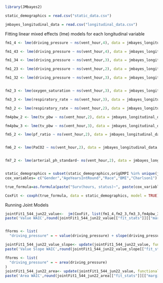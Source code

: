 ```r
library(JMbayes2)

```


```r
static_demographics = read.csv("static_data.csv")

jmbayes_longitudinal_data = read.csv("longitudinal_data.csv")

```

Fitting linear mixed effects (lme) models for each longitudinal variable
```r

fm1_4 <- lme(driving_pressure ~ ns(vent_hour,4), data = jmbayes_longitudinal_data, random = ~ ns(vent_hour,4) | patient_id, control = lmeControl(opt = "optim"), na.action = na.exclude)

fm1_43 <- lme(driving_pressure ~ ns(vent_hour,4), data = jmbayes_longitudinal_data, random = ~ ns(vent_hour,3) | patient_id, control = lmeControl(opt = "optim"), na.action = na.exclude)

fm1_34 <- lme(driving_pressure ~ ns(vent_hour,3), data = jmbayes_longitudinal_data, random = ~ ns(vent_hour,4) | patient_id, control = lmeControl(opt = "optim"), na.action = na.exclude)

fm1_23 <- lme(driving_pressure ~ ns(vent_hour,2), data = jmbayes_longitudinal_data, random = ~ ns(vent_hour,3) | patient_id, control = lmeControl(opt = "optim"), na.action = na.exclude)

fm1_32 <- lme(driving_pressure ~ ns(vent_hour,3), data = jmbayes_longitudinal_data, random = ~ ns(vent_hour,2) | patient_id, control = lmeControl(opt = "optim"), na.action = na.exclude)


fm2_3 <- lme(oxygen_saturation ~ ns(vent_hour,3), data = jmbayes_longitudinal_data, random = ~ ns(vent_hour,3) | patient_id, control = lmeControl(opt = "optim"), na.action = na.exclude)

fm3_3 <- lme(respiratory_rate ~ ns(vent_hour,3), data = jmbayes_longitudinal_data, random = ~ ns(vent_hour,3) | patient_id, control = lmeControl(opt = "optim"), na.action = na.exclude)

fm3_2 <- lme(respiratory_rate ~ ns(vent_hour,2), data = jmbayes_longitudinal_data, random = ~ ns(vent_hour,2) | patient_id, control = lmeControl(opt = "optim"), na.action = na.exclude)

fm4pbw_2 <- lme(tv_pbw ~ ns(vent_hour,2), data = jmbayes_longitudinal_data, random = ~ ns(vent_hour,2) | patient_id, control = lmeControl(opt = "optim"), na.action = na.exclude)

fm4pbw_3 <- lme(tv_pbw ~ ns(vent_hour,3), data = jmbayes_longitudinal_data, random = ~ ns(vent_hour,3) | patient_id, control = lmeControl(opt = "optim"), na.action = na.exclude)

fm5_2 <- lme(pf_ratio ~ ns(vent_hour,2), data = jmbayes_longitudinal_data, random = ~ ns(vent_hour,2) | patient_id, control = lmeControl(opt = "optim"), na.action = na.exclude)


fm6_2 <- lme(PaCO2 ~ ns(vent_hour,2), data = jmbayes_longitudinal_data, random = ~ ns(vent_hour,2) | patient_id, control = lmeControl(opt = "optim"), na.action = na.exclude)


fm7_2 <- lme(arterial_ph_standard~ ns(vent_hour,2), data = jmbayes_longitudinal_data, random = ~ ns(vent_hour,2) | patient_id, control = lmeControl(opt = "optim"), na.action = na.exclude)


static_demographics = subset(static_demographics,origEMPI %in% unique(jmbayes_longitudinal_data$origEMPI))
cox_variables= c("Gender","AgeYearsIntRound","Race","BMI","Charlson1")

true_formula=as.formula(paste("Surv(hours, status)~", paste(cox_variables, collapse="+")))

CoxFit <- coxph(true_formula, data = static_demographics, model = TRUE)

```


Running Joint Models
```r

jointFit1_544_jun22_value<-  jm(CoxFit, list(fm1_4,fm2_3,fm3_3,fm4pbw_3,fm5_2,fm6_2,fm7_2) ,time_var = "vent_hour", n_iter=2000)
paste('Value WAIC',round(jointFit1_544_jun22_value[["fit_stats"]][["marginal"]][["WAIC"]]))


fForms <- list(
  "driving_pressure" = ~ value(driving_pressure) + slope(driving_pressure))

jointFit1_544_jun22_value_slope<- update(jointFit1_544_jun22_value, functional_forms=fForms, n_iter=2000)
paste('Value Slope WAIC',round(jointFit1_544_jun22_value_slope[["fit_stats"]][["marginal"]][["WAIC"]]))

fForms <- list(
  "driving_pressure" = ~ area(driving_pressure)
)
jointFit1_544_jun22_area<- update(jointFit1_544_jun22_value, functional_forms=fForms,n_iter=2000)
paste('Area WAIC',round(jointFit1_544_jun22_area[["fit_stats"]][["marginal"]][["WAIC"]]))
```


